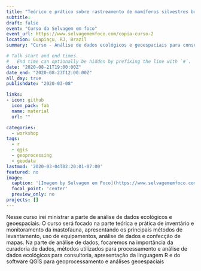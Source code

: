 ```yaml
---
title: "Teórico e prático sobre rastreamento de mamíferos silvestres brasileiros de médio e grande porte com análise e processamento de dados geoespaciais (R e QGIS)"
subtitle: 
draft: false
event: "Curso da Selvagem em foco"
event_url: https://www.selvagememfoco.com/copia-curso-2
location: Guapiaçu, RJ, Brazil
summary: "Curso - Análise de dados ecológicos e geoespaciais para consultoria ambiental"

# Talk start and end times.
#   End time can optionally be hidden by prefixing the line with `#`.
date: "2020-08-21T19:00:00Z"
date_end: "2020-08-23T12:00:00Z"
all_day: true
publishdate: "2020-03-08"

links:
- icon: github
  icon_pack: fab
  name: material
  url: ""

categories:
  - workshop
tags:
  - r
  - qgis
  - geoprocessing
  - geodata
lastmod: '2020-03-04T02:20:01-07:00'
featured: no
image:
  caption: '[Imagem by Selvagem em Foco](https://www.selvagememfoco.com/)'
  focal_point: 'center'
  preview_only: no
projects: []
---
```


Nesse curso irei ministrar a parte de análise de dados ecológicos e geoespaciais. O curso será focado na parte teórica e prática de inventário e monitoramento da mastofauna, apresentando os principais métodos de levantamento, uso de equipamentos, análise de dados e confecção de mapas. Na parte de análise de dados, focaremos na importância da curadoria de dados, métodos utilizados para processamento e análise de dados ecológicos para consultoria, apresentação da linguagem R e do software QGIS para geoprocessamento e análises geoespaciais